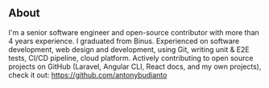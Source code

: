 ## About

I'm a senior software engineer and open-source contributor with more than 4 years experience. I graduated from Binus.
Experienced on software development, web design and development, using Git, writing unit & E2E tests, CI/CD pipeline, cloud platform.
Actively contributing to open source projects on GitHub (Laravel, Angular CLI, React docs, and my own projects), check it out:
https://github.com/antonybudianto 
